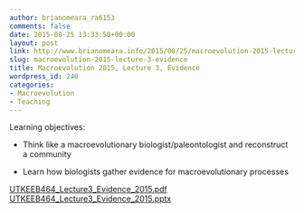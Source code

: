 ```yaml
---
author: brianomeara_ra6153
comments: false
date: 2015-08-25 13:33:50+00:00
layout: post
link: http://www.brianomeara.info/2015/08/25/macroevolution-2015-lecture-3-evidence/
slug: macroevolution-2015-lecture-3-evidence
title: Macroevolution 2015, Lecture 3, Evidence
wordpress_id: 240
categories:
- Macroevolution
- Teaching
---
```


Learning objectives:



	
  * Think like a macroevolutionary biologist/paleontologist and reconstruct a community

	
  * Learn how biologists gather evidence for macroevolutionary processes


[UTKEEB464_Lecture3_Evidence_2015.pdf](http://brianomeara.info/wordpress_beta/wp-content/uploads/2015/08/UTKEEB464_Lecture3_Evidence_2015.pdf)
[UTKEEB464_Lecture3_Evidence_2015.pptx](http://brianomeara.info/wordpress_beta/wp-content/uploads/2015/08/UTKEEB464_Lecture3_Evidence_2015.pptx)
